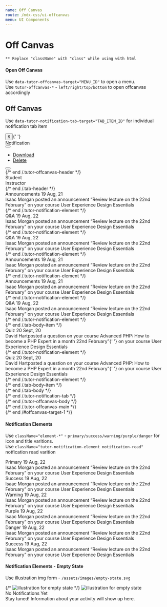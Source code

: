 ```yaml
---
name: Off Canvas
route: /mdx-css/ui-offcanvas
menu: UI Components
---
```



# Off Canvas

`** Replace "className" with "class" while using with html`

#### Open Off Canvas

Use `data-tutor-offcanvas-target="MENU_ID"` to open a menu.<br/>
Use `tutor-offcanvas-*` - `left/right/top/bottom` to open offcanvas accordingly<br/>

## Off Canvas

Use `data-tutor-notification-tab-target="TAB_ITEM_ID"` for individual notification tab item

<Playground>
	<button
		type="button"
		className="tutor-btn-circle tutor-is-default btn-offcanvas-open"
		data-tutor-offcanvas-target="offcanvas-target-1"
	>
		<span className="icon tutor-icon-notification-filled"></span>
		<span className="tutor-floating-badge">9</span>
	</button>{' '}
	<div id="offcanvas-target-1" className="tutor-offcanvas tutor-offcanvas-right ">
		<div className="tutor-offcanvas-backdrop"></div>
		<div className="tutor-offcanvas-main">
			<div className="tutor-offcanvas-header">
				<div className="heading tutor-text-medium-h5 tutor-color-text-primary">Notification</div>
				<div className="action-buttons">
					<div className="tutor-popup-opener">
						<button type="button" className="popup-btn" data-tutor-popup-target="popup-menu-2">
							<i className="tutor-icon-action-line"></i>
						</button>
						<ul id="popup-menu-2" className="popup-menu">
							<li>
								<a href="#">
									<span className="icon tutor-v2-icon-test icon-msg-archive-filled tutor-color-design-white"></span>
									<span className="tutor-text-regular-body tutor-color-text-white">Download</span>
								</a>
							</li>
							<li>
								<a href="#">
									<span className="icon tutor-v2-icon-test icon-delete-fill-filled tutor-color-design-white"></span>
									<span className="tutor-text-regular-body tutor-color-text-white">Delete</span>
								</a>
							</li>
						</ul>
					</div>
					<button
						type="button"
						className="btn-offcanvas-close tutor-color-design-grey"
						data-tutor-offcanvas-close
						aria-label="Close"
					>
						<i className="tutor-icon-line-cross-line"></i>
					</button>
				</div>
			</div>
			{/* end /.tutor-offcanvas-header */}
			<div className="tutor-offcanvas-body">
				<div className="tutor-notification-tab">
					<div className="tab-header tutor-d-flex">
						<div className="tab-header-item is-active" data-tutor-notification-tab-target="tab-item-target-1">
							<span className="tutor-color-text-primary tutor-text-regular-caption"> Student </span>
						</div>
						<div className="tab-header-item" data-tutor-notification-tab-target="tab-item-target-2">
							<span className="tutor-color-text-primary tutor-text-regular-caption"> Instructor </span>
						</div>
					</div>
					{/* end /.tab-header */}
					<div className="tab-body">
						<div className="tab-body-item is-active" id="tab-item-target-1">
							<div className="tutor-notification-element">
								<div className="element-icon">
									<span className="element-primary">
										<span className="tutor-icon-speaker-filled"></span>
									</span>
								</div>
								<div className="element-content">
									<div className="header">
										<span className="tutor-text-medium-small element-primary">Announcements</span>
										<span className="meta">
											<span className="time tutor-text-regular-small tutor-color-text-hints">19 Aug, 21</span>
											<span className="dot"></span>
										</span>
									</div>
									<div className="message tutor-text-medium-caption tutor-color-text-primary ">
										Isaac Morgan <span className="tutor-color-text-title">posted an announcement</span> “Review lecture
										on the 22nd February” <span className="tutor-color-text-title">on your course</span> User Experience
										Design Essentials
									</div>
								</div>
							</div>
							{/* end /.tutor-notification-element */}
							<div className="tutor-notification-element">
								<div className="element-icon">
									<span className="element-warning">
										<span className="tutor-icon-quiz-1-filled"></span>
									</span>
								</div>
								<div className="element-content">
									<div className="header">
										<span className="tutor-text-medium-small element-warning">Q&A</span>
										<span className="meta">
											<span className="time tutor-text-regular-small tutor-color-text-hints">19 Aug, 22</span>
											<span className="dot"></span>
										</span>
									</div>
									<div className="message tutor-text-medium-caption tutor-color-text-primary ">
										Isaac Morgan <span className="tutor-color-text-title">posted an announcement</span> “Review lecture
										on the 22nd February” <span className="tutor-color-text-title">on your course</span> User Experience
										Design Essentials
									</div>
								</div>
							</div>
							{/* end /.tutor-notification-element */}
							<div className="tutor-notification-element notification-read">
								<div className="element-icon">
									<span className="element-warning">
										<span className="tutor-icon-quiz-1-filled"></span>
									</span>
								</div>
								<div className="element-content">
									<div className="header">
										<span className="element-warning tutor-text-medium-small tutor-color-text-title">Q&A</span>
										<span className="meta">
											<span className="time tutor-text-regular-small tutor-color-text-hints">19 Aug, 22</span>
											<span className="dot"></span>
										</span>
									</div>
									<div className="message tutor-text-medium-caption tutor-color-text-primary">
										Isaac Morgan <span className="tutor-color-text-title">posted an announcement</span> “Review lecture
										on the 22nd February” <span className="tutor-color-text-title">on your course</span> User Experience
										Design Essentials
									</div>
								</div>
							</div>
							{/* end /.tutor-notification-element */}
							<div className="tutor-notification-element notification-read">
								<div className="element-icon">
									<span className="element-primary">
										<span className="tutor-icon-speaker-filled"></span>
									</span>
								</div>
								<div className="element-content">
									<div className="header">
										<span className="tutor-text-medium-small element-primary">Announcements</span>
										<span className="meta">
											<span className="time tutor-text-regular-small tutor-color-text-hints">19 Aug, 21</span>
											<span className="dot"></span>
										</span>
									</div>
									<div className="message tutor-text-medium-caption tutor-color-text-primary ">
										Isaac Morgan <span className="tutor-color-text-title">posted an announcement</span> “Review lecture
										on the 22nd February” <span className="tutor-color-text-title">on your course</span> User Experience
										Design Essentials
									</div>
								</div>
							</div>
							{/* end /.tutor-notification-element */}
							<div className="tutor-notification-element">
								<div className="element-icon">
									<span className="element-primary">
										<span className="tutor-icon-speaker-filled"></span>
									</span>
								</div>
								<div className="element-content">
									<div className="header">
										<span className="tutor-text-medium-small element-primary">Announcements</span>
										<span className="meta">
											<span className="time tutor-text-regular-small tutor-color-text-hints">19 Aug, 21</span>
											<span className="dot"></span>
										</span>
									</div>
									<div className="message tutor-text-medium-caption tutor-color-text-primary ">
										Isaac Morgan <span className="tutor-color-text-title">posted an announcement</span> “Review lecture
										on the 22nd February” <span className="tutor-color-text-title">on your course</span> User Experience
										Design Essentials
									</div>
								</div>
							</div>
							{/* end /.tutor-notification-element */}
							<div className="tutor-notification-element">
								<div className="element-icon">
									<span className="element-warning">
										<span className="tutor-icon-quiz-1-filled"></span>
									</span>
								</div>
								<div className="element-content">
									<div className="header">
										<span className="tutor-text-medium-small element-warning">Q&A</span>
										<span className="meta">
											<span className="time tutor-text-regular-small tutor-color-text-hints">19 Aug, 22</span>
											<span className="dot"></span>
										</span>
									</div>
									<div className="message tutor-text-medium-caption tutor-color-text-primary ">
										Isaac Morgan <span className="tutor-color-text-title">posted an announcement</span> “Review lecture
										on the 22nd February” <span className="tutor-color-text-title">on your course</span> User Experience
										Design Essentials
									</div>
								</div>
							</div>
							{/* end /.tutor-notification-element */}
						</div>
						{/* end /.tab-body-item */}
						<div className="tab-body-item" id="tab-item-target-2">
							<div className="tutor-notification-element">
								<div className="element-icon">
									<span className="element-success">
										<span className="tutor-icon-puzzle-filled"></span>
									</span>
								</div>
								<div className="element-content">
									<div className="header">
										<span className="tutor-text-medium-small element-success">Quiz</span>
										<span className="meta">
											<span className="time tutor-text-regular-small tutor-color-text-hints">20 Sept, 20</span>
											<span className="dot"></span>
										</span>
									</div>
									<div className="message tutor-text-medium-caption tutor-color-text-primary ">
										David Hart<span className="tutor-color-text-hints">posted a question on your course</span> Advanced
										PHP: How to become a PHP Expert in a month 22nd February”{' '}
										<span className="tutor-color-text-title">on your course</span> User Experience Design Essentials
									</div>
								</div>
							</div>
							{/* end /.tutor-notification-element */}
							<div className="tutor-notification-element">
								<div className="element-icon">
									<span className="element-danger">
										<span className="tutor-icon-puzzle-filled"></span>
									</span>
								</div>
								<div className="element-content">
									<div className="header">
										<span className="tutor-text-medium-small element-danger">Quiz</span>
										<span className="meta">
											<span className="time tutor-text-regular-small tutor-color-text-hints">20 Sept, 20</span>
											<span className="dot"></span>
										</span>
									</div>
									<div className="message tutor-text-medium-caption tutor-color-text-primary">
										David Hart<span className="tutor-color-text-hints">posted a question on your course</span> Advanced
										PHP: How to become a PHP Expert in a month 22nd February”{' '}
										<span className="tutor-color-text-title">on your course</span> User Experience Design Essentials
									</div>
								</div>
							</div>
							{/* end /.tutor-notification-element */}
						</div>
						{/* end /.tab-body-item */}
					</div>
					{/* end /.tab-body */}
				</div>
				{/* end /.tutor-notification-tab */}
			</div>
			{/* end /.tutor-offcanvas-body */}
		</div>
		{/* end /.tutor-offcanvas-main */}
	</div>
	{/* end /#offcanvas-target-1 */}
</Playground>

#### Notification Elements

Use `className="element-*"` - `primary/success/warning/purple/danger` for icon and title varitions.<br/>
Use `className="tutor-notification-element notification-read"` notfication read varition<br/>

<Playground>
	<div className="tutor-notification-element">
		<div className="element-icon">
			<span className="element-primary">
				<span className="tutor-icon-speaker-filled"></span>
			</span>
		</div>
		<div className="element-content">
			<div className="header">
				<span className="tutor-text-medium-small element-primary">Primary</span>
				<span className="meta">
					<span className="time tutor-text-regular-small tutor-color-text-hints">19 Aug, 22</span>
					<span className="dot"></span>
				</span>
			</div>
			<div className="message tutor-text-medium-caption tutor-color-text-primary ">
				Isaac Morgan <span className="tutor-color-text-title">posted an announcement</span> “Review lecture on the 22nd
				February” <span className="tutor-color-text-title">on your course</span> User Experience Design Essentials
			</div>
		</div>
	</div>
	<div className="tutor-notification-element notification-read">
		<div className="element-icon">
			<span className="element-success tutor-color-text-hints">
				<span className="tutor-icon-puzzle-filled"></span>
			</span>
		</div>
		<div className="element-content">
			<div className="header">
				<span className="tutor-text-medium-small element-success tutor-color-text-title">Success</span>
				<span className="meta">
					<span className="time tutor-text-regular-small tutor-color-text-hints">19 Aug, 22</span>
					<span className="dot"></span>
				</span>
			</div>
			<div className="message tutor-text-medium-caption tutor-color-text-primary ">
				Isaac Morgan <span className="tutor-color-text-title">posted an announcement</span> “Review lecture on the 22nd
				February” <span className="tutor-color-text-title">on your course</span> User Experience Design Essentials
			</div>
		</div>
	</div>
	<div className="tutor-notification-element">
		<div className="element-icon">
			<span className="element-warning">
				<span className="tutor-icon-comment-filled"></span>
			</span>
		</div>
		<div className="element-content">
			<div className="header">
				<span className="tutor-text-medium-small element-warning">Warning</span>
				<span className="meta">
					<span className="time tutor-text-regular-small tutor-color-text-hints">19 Aug, 22</span>
					<span className="dot"></span>
				</span>
			</div>
			<div className="message tutor-text-medium-caption tutor-color-text-primary ">
				Isaac Morgan <span className="tutor-color-text-title">posted an announcement</span> “Review lecture on the 22nd
				February” <span className="tutor-color-text-title">on your course</span> User Experience Design Essentials
			</div>
		</div>
	</div>
	<div className="tutor-notification-element">
		<div className="element-icon">
			<span className="element-purple">
				<span className="tutor-icon-instructor-filled"></span>
			</span>
		</div>
		<div className="element-content">
			<div className="header">
				<span className="tutor-text-medium-small element-purple">Purple</span>
				<span className="meta">
					<span className="time tutor-text-regular-small tutor-color-text-hints">19 Aug, 22</span>
					<span className="dot"></span>
				</span>
			</div>
			<div className="message tutor-text-medium-caption tutor-color-text-primary ">
				Isaac Morgan <span className="tutor-color-text-title">posted an announcement</span> “Review lecture on the 22nd
				February” <span className="tutor-color-text-title">on your course</span> User Experience Design Essentials
			</div>
		</div>
	</div>
	<div className="tutor-notification-element">
		<div className="element-icon">
			<span className="element-danger">
				<span className="tutor-icon-assignment-filled"></span>
			</span>
		</div>
		<div className="element-content">
			<div className="header">
				<span className="tutor-text-medium-small element-danger">Danger</span>
				<span className="meta">
					<span className="time tutor-text-regular-small tutor-color-text-hints">19 Aug, 22</span>
					<span className="dot"></span>
				</span>
			</div>
			<div className="message tutor-text-medium-caption tutor-color-text-primary ">
				Isaac Morgan <span className="tutor-color-text-title">posted an announcement</span> “Review lecture on the 22nd
				February” <span className="tutor-color-text-title">on your course</span> User Experience Design Essentials
			</div>
		</div>
	</div>
	<div className="tutor-notification-element">
		<div className="element-icon">
			<span className="element-success">
				<span className="tutor-icon-star-full-filled"></span>
			</span>
		</div>
		<div className="element-content">
			<div className="header">
				<span className="tutor-text-medium-small element-success">Success</span>
				<span className="meta">
					<span className="time tutor-text-regular-small tutor-color-text-hints">19 Aug, 22</span>
					<span className="dot"></span>
				</span>
			</div>
			<div className="message tutor-text-medium-caption tutor-color-text-primary ">
				Isaac Morgan <span className="tutor-color-text-title">posted an announcement</span> “Review lecture on the 22nd
				February” <span className="tutor-color-text-title">on your course</span> User Experience Design Essentials
			</div>
		</div>
	</div>
</Playground>

#### Notification Elements - Empty State

Use illustration img form - `/assets/images/empty-state.svg` <br/>

<Playground>
	<div className="tutor-notification-element-empty">
		<div className="element-icon">
			{/* <img src="../assets/images/empty-state.svg" alt="illustration for empty state" /> */}
			<img
				src="https://www.themeum.com/wp-content/uploads/2020/11/tutor-marketplace1x.png"
				srcSet="https://www.themeum.com/wp-content/uploads/2020/11/tutor-marketplace2x.png 2x"
				alt="illustration for empty state"
			/>
		</div>
		<div className="element-content tutor-mt-25">
			<div className="tutor-text-regular-h5 tutor-color-text-title ">No Notifications Yet</div>
			<div className="tutor-text-regular-caption tutor-color-text-hints tutor-mt-10">
				Stay tuned! Information about your activity will show up here.
			</div>
		</div>
	</div>
</Playground>
